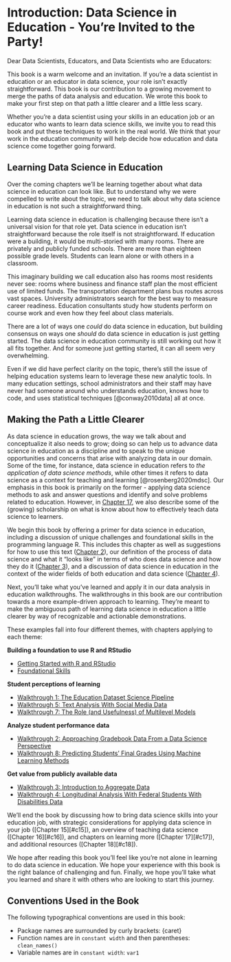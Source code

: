 # Introduction: Data Science in Education - You're Invited to the Party! {#c01}

Dear Data Scientists, Educators, and Data Scientists who are Educators: 

This book is a warm welcome and an invitation. If you're a data scientist in education or an educator in data science, your role isn't exactly straightforward. This book is our contribution to a growing movement to merge the paths of data analysis and education. We wrote this book to make your first step on that path a little clearer and a little less scary. 

Whether you're a data scientist using your skills in an education job or an educator who wants to learn data science skills, we invite you to read this book and put these techniques to work in the real world. We think that your work in the education community will help decide how education and data science come together going forward.

## Learning Data Science in Education

Over the coming chapters we'll be learning together about what data science in education can look like. But to understand why we were compelled to write about the topic, we need to talk about why data science in education is not such a straightforward thing. 

Learning data science in education is challenging because there isn't a universal vision for that role yet. Data science in education isn't straightforward because the role itself is not straightforward. If education were a building, it would be multi-storied with many rooms. There are privately and publicly funded schools. There are more than eighteen possible grade levels. Students can learn alone or with others in a classroom. 

This imaginary building we call education also has rooms most residents never see: rooms where business and finance staff plan the most efficient use of limited funds. The transportation department plans bus routes across vast spaces. University administrators search for the best way to measure career readiness. Education consultants study how students perform on course work and even how they feel about class materials. 

There are a lot of ways one *could* do data science in education, but building consensus on ways one *should* do data science in education is just getting started. The data science in education community is still working out how it all fits together. And for someone just getting started, it can all seem very overwhelming. 

Even if we did have perfect clarity on the topic, there's still the issue of helping education systems learn to leverage these new analytic tools. In many education settings, school administrators and their staff may have never had someone around who understands education, knows how to code, and uses statistical techniques [@conway2010data] all at once. 

## Making the Path a Little Clearer

As data science in education grows, the way we talk about and conceptualize it also needs to grow; doing so can help us to advance data science in education as a discipline and to speak to the unique opportunities and concerns that arise with analyzing data in our domain. Some of the time, for instance, data science in education refers to *the application of data science methods*, while other times it refers to data science as a context for teaching and learning [@rosenberg2020mdsc]. Our emphasis in this book is primarily on the former - applying data science methods to ask and answer questions and identify and solve problems related to education. However, in [Chapter 17](#c17), we also describe some of the (growing) scholarship on what is know about how to effectively teach data science to learners.

We begin this book by offering a primer for data science in education, including a discussion of unique challenges and foundational skills in the programming language R. This includes this chapter as well as suggestions for how to use this text ([Chapter 2](#c02)), our definition of the process of data science and what it "looks like" in terms of who does data science and how they do it ([Chapter 3](#c03)), and a discussion of data science in education in the context of the wider fields of both education and data science ([Chapter 4](#c04)).

Next, you'll take what you've learned and apply it in our data analysis in education walkthroughs. The walkthroughs in this book are our contribution towards a more example-driven approach to learning. They're meant to make the ambiguous path of learning data science in education a little clearer by way of recognizable and actionable demonstrations. 

These examples fall into four different themes, with chapters applying to each theme:

**Building a foundation to use R and RStudio**

* [Getting Started with R and RStudio](#c05)
* [Foundational Skills](#c06)

**Student perceptions of learning**

* [Walkthrough 1: The Education Dataset Science Pipeline](#c07)
* [Walkthrough 5: Text Analysis With Social Media Data](#c16)
* [Walkthrough 7: The Role (and Usefulness) of Multilevel Models](#c13)

**Analyze student performance data**

* [Walkthrough 2: Approaching Gradebook Data From a Data Science Perspective](#c08)
* [Walkthrough 8: Predicting Students' Final Grades Using Machine Learning Methods](#c14)

**Get value from publicly available data**

* [Walkthrough 3: Introduction to Aggregate Data](#c09)
* [Walkthrough 4: Longitudinal Analysis With Federal Students With Disabilities Data](#c10)

We'll end the book by discussing how to bring data science skills into your education job, with strategic considerations for applying data science in your job ([Chapter 15][#c15]), an overview of teaching data science ([Chapter 16][#c16]), and chapters on learning more ([Chapter 17][#c17]), and additional resources ([Chapter 18][#c18]).

We hope after reading this book you'll feel like you're not alone in learning to do data science in education. We hope your experience with this book is the right balance of challenging and fun. Finally, we hope you'll take what you learned and share it with others who are looking to start this journey.

## Conventions Used in the Book

The following typographical conventions are used in this book:

* Package names are surrounded by curly brackets: {caret}
* Function names are in `constant width` and then parentheses: `clean_names()`
* Variable names are in `constant width`: `var1`
